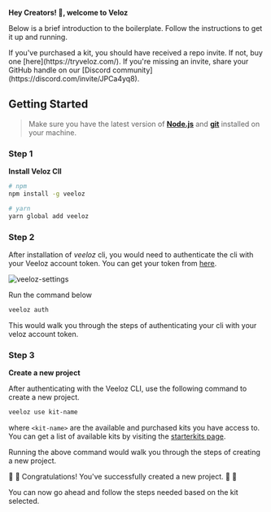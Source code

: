 **Hey Creators! 👋, welcome to Veloz**

Below is a brief introduction to the boilerplate. Follow the instructions to get it up and running.


<Callout emoji="💡">
  If you've purchased a kit, you should have received a repo invite. If not, buy
  one [here](https://tryveloz.com/). If you're missing an invite, share your
  GitHub handle on our [Discord community](https://discord.com/invite/JPCa4yq8).
</Callout>


## Getting Started

> Make sure you have the latest version of [**Node.js**](https://nodejs.org/en/) and [**git**](https://git-scm.com/downloads) installed on your machine.

<Steps>

### Step 1

**Install Veloz ClI**

```bash
# npm
npm install -g veeloz

# yarn
yarn global add veeloz
```

### Step 2

After installation of _veeloz_ cli, you would need to authenticate the cli with your Veeloz account token. You can get your token from [here](https://tryveeloz.com/settings).

![veeloz-settings](/images/screenshots/v-settings.png)

Run the command below

```bash copy
veeloz auth
```

This would walk you through the steps of authenticating your cli with your veloz account token.

### Step 3

**Create a new project**

After authenticating with the Veeloz CLI, use the following command to create a new project.

```bash copy
veeloz use kit-name
```

where `<kit-name>` are the available and purchased kits you have access to. You can get a list of available kits by visiting the [starterkits page](https://tryveeloz.com/kits).

Running the above command would walk you through the steps of creating a new project.

</Steps>

🎉 🎉 Congratulations! You've successfully created a new project. 🎉 🎉

You can now go ahead and follow the steps needed based on the kit selected.
